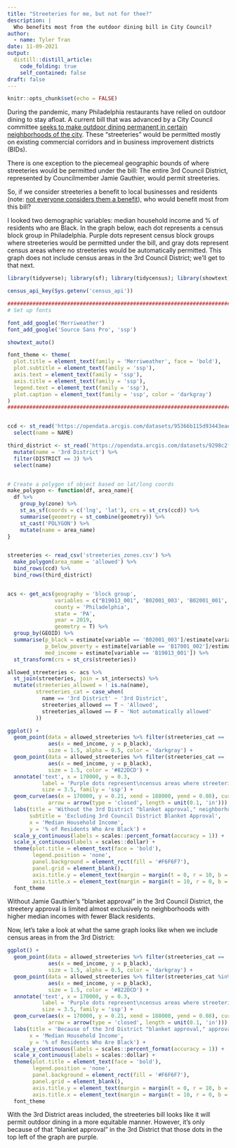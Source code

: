 ```yaml
---
title: "Streeteries for me, but not for thee?"
description: |
  Who benefits most from the outdoor dining bill in City Council?
author:
  - name: Tyler Tran
date: 11-09-2021
output:
  distill::distill_article:
    code_folding: true
    self_contained: false
draft: false
---
```



```r
knitr::opts_chunk$set(echo = FALSE)
```


During the pandemic, many Philadelphia restaurants have relied on outdoor dining to stay afloat. A current bill that was advanced by a City Council committee [seeks to make outdoor dining permanent in certain neighborhoods of the city](https://www.inquirer.com/news/streeteries-outdoor-dining-council-prerogative-food-20211109.html). These "streeteries" would be permitted mostly on existing commercial corridors and in business improvement districts (BIDs).

There is one exception to the piecemeal geographic bounds of where streeteries would be permitted under the bill: The entire 3rd Council District, represented by Councilmember Jamie Gauthier, would permit streeteries.

So, if we consider streeteries a benefit to local businesses and residents (note: [not everyone considers them a benefit](https://www.inquirer.com/opinion/commentary/streeteries-outdoor-dining-allan-domb-disability-20211006.html)), who would benefit most from this bill?

I looked two demographic variables: median household income and % of residents who are Black. In the graph below, each dot represents a census block group in Philadelphia. Purple dots represent census block groups where streeteries would be permitted under the bill, and gray dots represent census areas where no streeteries would be automatically permitted. This graph does not include census areas in the 3rd Council District; we'll get to that next.


```r

library(tidyverse); library(sf); library(tidycensus); library(showtext)

census_api_key(Sys.getenv('census_api'))

#########################################################################
# Set up fonts

font_add_google('Merriweather')
font_add_google('Source Sans Pro', 'ssp')

showtext_auto()

font_theme <- theme(
  plot.title = element_text(family = 'Merriweather', face = 'bold'),
  plot.subtitle = element_text(family = 'ssp'),
  axis.text = element_text(family = 'ssp'),
  axis.title = element_text(family = 'ssp'),
  legend.text = element_text(family = 'ssp'),
  plot.caption = element_text(family = 'ssp', color = 'darkgray')
)
#########################################################################


ccd <- st_read('https://opendata.arcgis.com/datasets/95366b115d93443eae4cc6f498cb3ca3_0.geojson') %>%
  select(name = NAME)

third_district <- st_read('https://opendata.arcgis.com/datasets/9298c2f3fa3241fbb176ff1e84d33360_0.geojson') %>%
  mutate(name = '3rd District') %>%
  filter(DISTRICT == 3) %>%
  select(name)


# Create a polygon sf object based on lat/long coords
make_polygon <- function(df, area_name){
  df %>%
    group_by(zone) %>%
    st_as_sf(coords = c('lng', 'lat'), crs = st_crs(ccd)) %>%
    summarise(geometry = st_combine(geometry)) %>%
    st_cast('POLYGON') %>%
    mutate(name = area_name)
}


streeteries <- read_csv('streeteries_zones.csv') %>%
  make_polygon(area_name = 'allowed') %>%
  bind_rows(ccd) %>%
  bind_rows(third_district)


acs <- get_acs(geography = 'block group', 
               variables = c("B19013_001", 'B02001_003', 'B02001_001', 'B17001_002', 'B17001_001'), 
               county = 'Philadelphia',
               state = 'PA', 
               year = 2019,
               geometry = T) %>%
  group_by(GEOID) %>%
  summarise(p_black = estimate[variable == 'B02001_003']/estimate[variable == 'B02001_001'],
            p_below_poverty = estimate[variable == 'B17001_002']/estimate[variable == 'B17001_001'],
            med_income = estimate[variable == 'B19013_001']) %>%
  st_transform(crs = st_crs(streeteries))

allowed_streeteries <- acs %>%
  st_join(streeteries, join = st_intersects) %>%
  mutate(streeteries_allowed = ! is.na(name),
         streeteries_cat = case_when(
           name == '3rd District' ~ '3rd District',
           streeteries_allowed == T ~ 'Allowed',
           streeteries_allowed == F ~ 'Not automatically allowed'
         ))

ggplot() +
  geom_point(data = allowed_streeteries %>% filter(streeteries_cat == 'Not automatically allowed'),
             aes(x = med_income, y = p_black),
             size = 1.5, alpha = 0.5, color = 'darkgray') +
  geom_point(data = allowed_streeteries %>% filter(streeteries_cat == 'Allowed'),
             aes(x = med_income, y = p_black),
             size = 1.5, color = '#822DCD') +
  annotate('text', x = 170000, y = 0.3,
           label = 'Purple dots represent\ncensus areas where streeteries\nare permitted under the bill',
           size = 3.5, family = 'ssp') +
  geom_curve(aes(x = 170000, y = 0.21, xend = 188000, yend = 0.08), curvature = 0.3,
             arrow = arrow(type = 'closed', length = unit(0.1, 'in'))) +
  labs(title = 'Without the 3rd District "blanket approval," neighborhoods with higher incomes\nand fewer Black residents benefit most from the proposed streeteries bill',
       subtitle = 'Excluding 3rd Council District Blanket Approval',
       x = 'Median Household Income',
       y = '% of Residents Who Are Black') +
  scale_y_continuous(labels = scales::percent_format(accuracy = 1)) +
  scale_x_continuous(labels = scales::dollar) +
  theme(plot.title = element_text(face = 'bold'),
        legend.position = 'none',
        panel.background = element_rect(fill = '#F6F6F7'),
        panel.grid = element_blank(),
        axis.title.y = element_text(margin = margin(t = 0, r = 10, b = 0, l = 0)),
        axis.title.x = element_text(margin = margin(t = 10, r = 0, b = 0, l = 0))) +
  font_theme
```

Without Jamie Gauthier's "blanket approval" in the 3rd Council District, the streetery approval is limited almost exclusively to neighborhoods with higher median incomes with fewer Black residents.

Now, let's take a look at what the same graph looks like when we include census areas in from the 3rd District:

```r

ggplot() +
  geom_point(data = allowed_streeteries %>% filter(streeteries_cat == 'Not automatically allowed'),
             aes(x = med_income, y = p_black),
             size = 1.5, alpha = 0.5, color = 'darkgray') +
  geom_point(data = allowed_streeteries %>% filter(streeteries_cat %in% c('Allowed', '3rd District')),
             aes(x = med_income, y = p_black),
             size = 1.5, color = '#822DCD') +
  annotate('text', x = 170000, y = 0.3,
           label = 'Purple dots represent\ncensus areas where streeteries\nare permitted under the bill',
           size = 3.5, family = 'ssp') +
  geom_curve(aes(x = 170000, y = 0.21, xend = 188000, yend = 0.08), curvature = 0.3,
             arrow = arrow(type = 'closed', length = unit(0.1, 'in'))) +
  labs(title = 'Because of the 3rd District "blanket approval," approval for streeteries is not\nlimited to higher-income neighborhoods',
       x = 'Median Household Income',
       y = '% of Residents Who Are Black') +
  scale_y_continuous(labels = scales::percent_format(accuracy = 1)) +
  scale_x_continuous(labels = scales::dollar) +
  theme(plot.title = element_text(face = 'bold'),
        legend.position = 'none',
        panel.background = element_rect(fill = '#F6F6F7'),
        panel.grid = element_blank(),
        axis.title.y = element_text(margin = margin(t = 0, r = 10, b = 0, l = 0)),
        axis.title.x = element_text(margin = margin(t = 10, r = 0, b = 0, l = 0))) +
  font_theme

```

With the 3rd District areas included, the streeteries bill looks like it will permit outdoor dining in a more equitable manner. However, it's only because of that "blanket approval" in the 3rd District that those dots in the top left of the graph are purple.